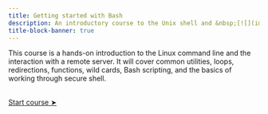 ```yaml
---
title: Getting started with Bash
description: An introductory course to the Unix shell and &nbsp;[![](img/logo_bash.png){width="1.3em" fig-alt="noshadow"}](https://www.gnu.org/software/bash/) &nbsp;scripting
title-block-banner: true
---
```


:::{.topdef}

This course is a hands-on introduction to the Linux command line and the interaction with a remote server. It will cover common utilities, loops, redirections, functions, wild cards, Bash scripting, and the basics of working through secure shell.

:::

<br>
[[Start course ➤](intro_intro.qmd)]{.topinline}
